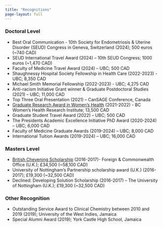 ```yaml
---
title: "Recognitions"
page-layout: full
---
```

### **Doctoral Level**
*	Best Oral Communication - 10th Society for Endometriosis & Uterine Disorder (SEUD) Congress in Geneva, Switzerland (2024); 500 euros (~740 CAD)
*	SEUD International Travel Award (2024) – 10th SEUD Congress; 1000 euros (~1,470 CAD)
*	Faculty of Medicine Travel Award (2024) – UBC; 500 CAD
*	Shaughnessy Hospital Society Fellowship in Health Care (2022-2023) - UBC; 8,350 CAD	
*	Michael Smith Memorial Fellowship (2022-2023) - UBC; 4,275 CAD	
*	Anti-racism Initiative Grant winner & Graduate Postdoctoral Studies (2021) – UBC; 11,000 CAD
*	Top Three Oral Presentation (2021) – CanSAGE Conference, Canada 
*	[Graduate Research Award in Women’s Health](https://whri.org/announcing-the-2021-graduate-and-fellowship-award-in-womens-health-recipients/) (2021-2022) - BC Women’s Health Research Institute; 13,500 CAD
*	Graduate Student Travel Award (2022) – UBC; 500 CAD
*	The Presidents Academic Excellence Initiative PhD Award (2020-2024) – UBC; 6,000 CAD 
*	Faculty of Medicine Graduate Awards (2019-2024) – UBC; 8,000 CAD
*	International Tuition Awards (2019-2024) – UBC; 16,000 CAD 


### **Masters Level**
*	[British Chevening Scholarship](https://www.chevening.org/) (2016-2017)- Foreign & Commonwealth Office (U.K.); £34,500	(~58,100 CAD)	
*	University of Nottingham’s Partnership scholarship award (U.K.) (2016-2017); £19,300  (~32,500 CAD)	
*	Declined: Developing Solution Scholarship (2016-2017) – The University of Nottingham (U.K.); £19,300 (~32,500 CAD)


### **Other Recognition**
*	Outstanding Service Award to Clinical Chemistry between 2010 and 2019 (2019); University of the West Indies, Jamaica
*	Special Alumni Award (2019); York Castle High School, Jamaica
